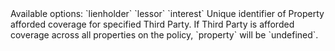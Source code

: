 <ResponseField name="type" type="string" required>
  Available options: `lienholder` `lessor` `interest`
</ResponseField>

<ResponseField name="name" type="string" required />

<ResponseField name="address" type="Address" />

<ResponseField name="property" type="string or null (optional)">
  Unique identifier of Property afforded coverage for specified Third Party. If
  Third Party is afforded coverage across all properties on the policy,
  `property` will be `undefined`.
</ResponseField>
